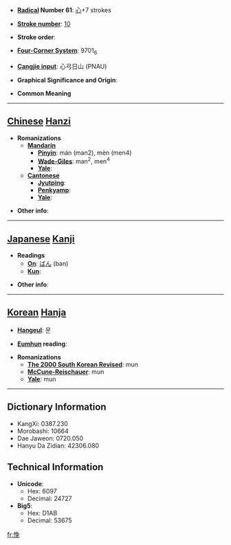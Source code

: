 * '''[[Wiktionary:Chinese radical index| Radical]] Number 61''': [[Wiktionary:Chinese radical index 心|心]]+7 strokes

* '''[[Wiktionary:Chinese total strokes index|Stroke number]]''': [[Wiktionary:Chinese total strokes index 10|10]]

* '''Stroke order''': 

* '''[[Wiktionary:Chinese four corner index|Four-Corner System]]''': 9701<sub>6</sub>

* '''[[Wiktionary:Chinese Cangjie index|Cangjie input]]''': 心弓日山 (PNAU)

* '''Graphical Significance and Origin''': 

* '''Common Meaning'''

----

== [[Chinese]] [[Hanzi]] ==

* '''Romanizations'''
** '''[[Mandarin]]'''
*** '''[[Pinyin]]''': mán (man2), mèn (men4)
*** '''[[Wade-Giles]]''': man<sup>2</sup>, men<sup>4</sup>
*** '''[[Yale]]''': 
** '''[[Cantonese]]'''
*** '''[[Jyutping]]''':
*** '''[[Penkyamp]]''': 
*** '''[[Yale]]''': 

* '''Other info''': 

----

== [[Japanese]] [[Kanji]] ==

* '''Readings'''
** '''[[On]]''': [[ばん]] (ban)
** '''[[Kun]]''': 

* '''Other info''':  

----

== [[Korean]] [[Hanja]] ==

* '''[[Hangeul]]''': 문

* '''[[Eumhun]] reading''': 

* '''Romanizations'''
** '''[[The 2000 South Korean Revised Romanization|The 2000 South Korean Revised]]''': mun
** '''[[McCune-Reischauer]]''': mun
** '''[[Yale]]''': mun

----

== Dictionary Information ==

* KangXi: 0387.230
* Morobashi: 10664
* Dae Jaweon: 0720.050
* Hanyu Da Zidian: 42306.080

== Technical Information ==

* '''Unicode''':
** Hex: 6097
** Decimal: 24727
* '''Big5''':
** Hex: D1AB
** Decimal: 53675

[[fr:悗]]